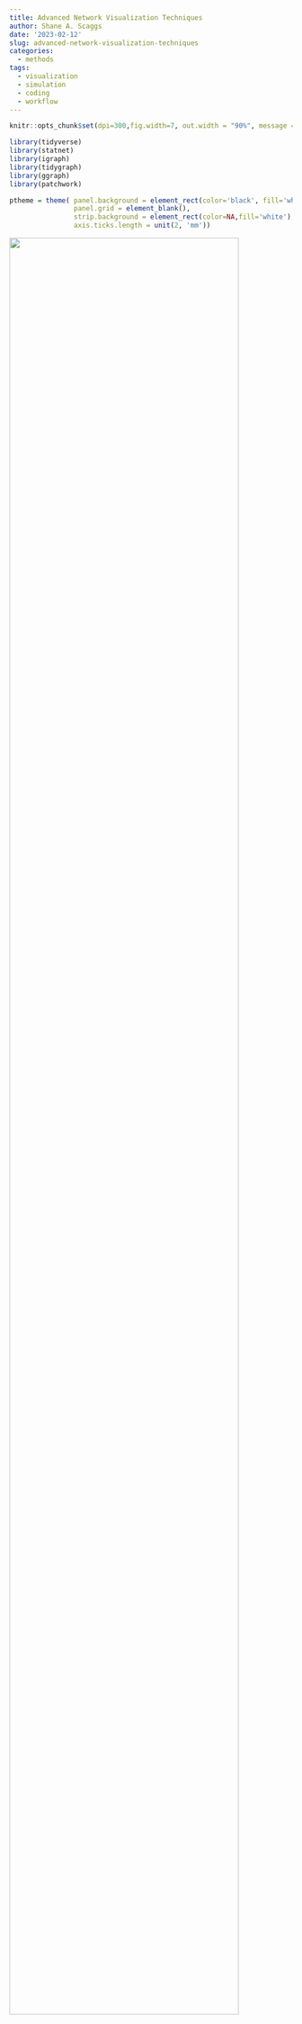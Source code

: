 ```yaml
---
title: Advanced Network Visualization Techniques
author: Shane A. Scaggs
date: '2023-02-12'
slug: advanced-network-visualization-techniques
categories:
  - methods
tags:
  - visualization
  - simulation
  - coding
  - workflow
---
```


```r
knitr::opts_chunk$set(dpi=300,fig.width=7, out.width = "90%", message = F, warning = F)
```


```r
library(tidyverse)
library(statnet)
library(igraph)
library(tidygraph)
library(ggraph)
library(patchwork)

ptheme = theme( panel.background = element_rect(color='black', fill='white'), 
                panel.grid = element_blank(), 
                strip.background = element_rect(color=NA,fill='white'),
                axis.ticks.length = unit(2, 'mm'))
```

![](images/network spaghetti.JPG){width=90%}

Picture this: You're working on project and you've just finished collecting all your network data. You've worked hard to get a complete network and you're eager to start analyzing it. You power up your computer, load up Rstudio, and after lots of careful wrangling and tidying, you're ready to plot the network. With great anticipation, you write a little code and WHAM! you get hit with a hot plate of spaghetti and meatballs. 

Anyone who has tried to visualize a network that is even remotely  [dense](https://seng.netlify.app/2021/12/22/size-structure-and-density/) can probably relate to this experience. That's because networks are complex, multidimensional objects; some of the most difficult objects to visualize. 

# Simplicity of design and the data density problem 

The great statistician Edward Tufte is an expert at data visualization. His book *The Visual Display of Quantitative Information* gives us many guidelines for designing pleasant graphs. But there are two bits of information that will specifically help us understand how to produce effective network visualizations. The first comes from one of his most well known quotations: 

> Graphical elegance is often found in simplicity of design and complexity of data. 

Networks are, by definition, complex objects. This is true even for graphs with a small quantity of nodes and edges. The inherent complexity of networks means that we must **always** strive for simplicity when we visualize a network. This means you have no choice but to minimize the number of visual aesthetics used in the visualization. Ask yourself: what is the single most essential feature of this network that I want the my audience to appreciate? Let this essence guide your design. 

The second piece of advice is to maximize data density, within reason. You can think of data density as the ratio of "data ink" used to plot the data to the amount of black graph space. This principle, for example, guides our decisions about the range of values on the axes of any plot. The axes should be constrained to the range of values for which we actually have data. 

```r
N = 100
x = rnorm(N)
y = rnorm(N, x, 2)
d = data.frame(x,y)

d %>%  
    ggplot( aes(x=x, y=y) ) + ptheme + 
    geom_point( size=2, pch=21 ) + 
    xlim(c(-4,4)) + 
    ylim(c(-10,10)) +
    labs(title="Low density scatterplot") + 
    
    d %>%  
    ggplot( aes(x=x, y=y) ) + ptheme + 
    geom_point( size=2, pch=21 ) + 
    labs(title="High density scatterplot")
```
Fixing data density problems in conventional graphs, like the scatterplots above, can be pretty simple. But networks pose problems because they tend to have high data density to begin with. This makes any additional aesthetic choice risky because it can take us beyond a reasonable data density that viewers can actually comprehend. There is also no straight forward way to change axes or omit nodes and edges without distorting our representation of the network structure. 

Let's look at some techniques to deal with data density and then we will move on to some other graphical challenges with networks. 

# Start with a simulation 

Let's start by simulating a network that we can use to illustrate some of these techniques. For details about how to simulate networks using `statnet`, check out our [previous post](https://seng.netlify.app/meetings/introduction-to-network-simulation-with-statnet/) on the topic. We want to use a simulation because 1) we can create challenges and learn to overcome them, and 2) we know the correct answers for the graph structure and the attributes, which helps us know whether we have been successful or not. 

We will simulate a network composed of three groups who tend to form edges with other agents of the same group. This is a homophilous network, and we will keep it fairly dense. 

```r
# load package
library(statnet )

# seed for reproducibility
set.seed(777)

# how many nodes? how many groups?  
N = 60 
groups = c('G1','G2','G3')

# initialize empty network 
empty_g = network( N, directed = TRUE, density = 0 )

# create group attribute 
empty_g %v% 'group' = sample( groups, size = N, replace = TRUE )

# set parameters for edge density (edges) and homophily (nodematch) and reciprocity (mutual)
# remember these are in log-odds where 0 = 50/50
pars = c(-4,1,2) 

# simulate 
sim_g = simulate( empty_g ~ edges + nodematch('group') + mutual, coef = pars )
plot(sim_g)
```

# Highlighting group structure

This graph is structured by three groups. We know because we wrote the simulation. But this structure is not obvious from the graph you see above. It looks like spaghetti and meatballs. A good starting point would be to color each node according to it's group. 

```r
# load packages 
library(tidygraph)
library(ggraph)

sim_g %>% 
    as_tbl_graph %>%
    ggraph() + 
    theme_graph() + 
    geom_edge_link() + 
    geom_node_point( aes(color=group) )
```

This helps a little bit, but we can do better. 

## Using small multiples 

Tufte advises us to use *small multiples* -- repeated versions of the same graph with different emphases -- to maintain data density while improving clarity. When using tools that are based on the grammar of graphics (`ggplot2`, `ggraph`, `ggdist`), we can create small multiples by using *facets*. 

Faceting takes a single graph and splits it into multiple panels based on a factor. In this case, we want to split the graph based on `group`, a node attribute. For this we want to use `facet_nodes`. 

```r
sim_g %>% 
    as_tbl_graph %>%
    ggraph() + 
    theme_graph() + 
    geom_edge_link() + 
    geom_node_point( aes(color=group) ) + 
    facet_nodes(~group)
```

Now we are able to see more clearly how each group is connected in the graph. However, this technique does pose a new problem: it is too easy to assume that these are three separate networks. There are two ways to solve this problem, and they both will require a package called `patchwork`. This package allows us to combine multiple graphs using `+` for side to side and `/` for top and bottom^[`patchwork` has many other functions that allow you to assemble plot layouts, add labels to plots, and choose relative heights and widths. Learn more from the author at https://patchwork.data-imaginist.com/].

### Option 1: Add a reference graph 

One choice we have is to plot the network in full as a reference and then use the facets to draw out the subgraphs. We just add them together with `patchwork`. 

```r
# full network 
full = sim_g %>% 
    as_tbl_graph %>%
    ggraph() + 
    theme_graph() + 
    geom_edge_link() + 
    geom_node_point( aes(color=group) ) + 
    theme(legend.position = 'none') + 
    ggtitle("Full network")

# sub graphs
sub = sim_g %>% 
    as_tbl_graph %>%
    ggraph() + 
    theme_graph() + 
    geom_edge_link() + 
    geom_node_point( aes(color=group) ) + 
    facet_nodes(~group) + 
    ggtitle("Network subgroups")


full + sub + plot_layout(widths = c(2,5))
```

All we have really done in this new graph is the following: 

1. Plot the full network.
2. Plot the faceted version.
3. Save plots as objects and add them together. 
4. Provide titles with `ggtitle`. 
5. Remove the legend from the first graph; it is redundant.
6. Adjust the relative widths using `plot_layout`. 

There is more we could do to make it even prettier but this really helps clarify the full network. 

### Option 2: Plot three separate networks with different emphases 

The second option is similar to the first but takes a different path. We will plot the network three separate times but in each graph, we will de-emphasize all but one group. Again, we can string these together using `patchwork`. 

This approach is slightly more complicated then the first because we want to emphasize both the nodes and edges in each group. To do this, we need to create edge attributes for edges that connect between the groups `r groups` as well those edges that are not homophilous. 

```r
sim_g = sim_g %>%
    as_tbl_graph() %>%
    activate(edges) %>%
    mutate(group_from = .N()$group[from], 
           group_to   = .N()$group[to], 
           group_match = ifelse( group_from == 'G1' & group_to == 'G1', 'G1', 
                                 ifelse( group_from == 'G2' & group_to == 'G2', 'G2', 
                                         ifelse( group_from == 'G3' & group_to == 'G3', 'G3', 'No match' ))))
sim_g
```

This code looks a bit more intimidating than it really is. What we have are two essential steps: 

1. Code each edge according to the group of each sender (`group_from`) and each receiver (`group_to`). This is done by activating the edges (`activate(edges)`) and then using the `.N()$group[from]` and `.N()$group[to]` syntax to pull out the node attributes at beginning and end of each edge. 

2. Next, we use these two new edge attributes within some nested `ifelse` statements where we ask if the groups are the same, and if so, assign that group to the edge. 

Once we have those attributes, we can use them to color the nodes and edges. 

```r
g1 = sim_g %>%
    ggraph() + 
    theme_graph() + 
    geom_edge_link( aes(color=group_match) ) + 
    geom_node_point( aes( color=group) ) + 
    scale_edge_color_manual( values = c('#ad003f','#cccccc77','#cccccc77','#cccccc77'), guide = NULL) + 
    scale_color_manual(values = c('#ad003f','#cccccc77','#cccccc77'), guide = NULL) + 
    ggtitle('Group 1')

g2 = sim_g %>%
    ggraph() + 
    theme_graph() + 
    geom_edge_link( aes(color=group_match) ) + 
    geom_node_point( aes( color=group) ) + 
    scale_edge_color_manual( values = c('#cccccc77','#d2a52e','#cccccc77','#cccccc77'), guide = NULL) + 
    scale_color_manual(values = c('#cccccc77','#d2a52e','#cccccc77'), guide = NULL) + 
    ggtitle('Group 2')   

g3 = sim_g %>%
    ggraph() + 
    theme_graph() + 
    geom_edge_link( aes(color=group_match) ) + 
    geom_node_point( aes( color=group) ) + 
    scale_edge_color_manual( values = c('#cccccc77','#cccccc77','#00c994','#cccccc77'), guide = NULL) + 
    scale_color_manual(values = c('#cccccc77','#cccccc77','#00c994'), guide = NULL) + 
    ggtitle('Group 3') 

g1 + g2 + g3
```

Now we've just repeated the same graph three times. We use an all grey palette and just switch out one of the grey colors for a emphasis color based on the position of the group name in the vector, e.g., group 1 is position 1 in the vector of color values. 

One complication with this approach is how to create a legend. There is a solution to this but it requires making plot with all the colors, extracting only the legend, and then plotting the legend alone in a fourth panel. I've gotten around this by using titles and explaining the colors in the caption. 

### A note on layouts 

We will focus on layouts a bit more later on in this post, but I just want to make one thing explicit about the two examples above:

> The layout must be the same for each graph, otherwise it will be impossible to visually compare the structure across graphs. 

The layout for these graphs is the `ggraph` default called `"stress"`. Because this layout does not randomly change each time we make a plot -- unlike Fruchterman-Reingold layouts, for example -- we don't need to do anything special. But if you want to use a different layout that has more randomness to it, you can save the layout first and then reuse it. This is done within `igraph` but can be transferred to `ggraph` with no problems.

```r
# same layout fr 
lo = layout_with_fr(sim_g)
plot(sim_g, layout = lo)

# use lo in ggraph 
sim_g %>%
    ggraph(layout = lo) +
    geom_edge_link() + 
    geom_node_point()
```

# Homophily and Reciprocity  

The examples using small multiples have already provided some of the tools for visualizing dyadic attributes. Let's dig a little deeper into dyads by creating visualizations that highlight homophily and reciprocity.

But first, a new simulation of a larger network. 

```r
# seed for reproducibility
set.seed(777)

# how many nodes? how many groups?  
N = 100 
groups = c('G1','G2','G3')

# initialize empty network 
empty_g = network( N, directed = TRUE, density = 0 )

# create group attribute 
empty_g %v% 'group' = sample( groups, size = N, replace = TRUE )

# set parameters for edge density (edges) and homophily (nodematch) and reciprocity (mutual)
# remember these are in log-odds where 0 = 50/50
pars = c(-5.5,3,2) 

# simulate 
sim_g = simulate( empty_g ~ edges + nodematch('group') + mutual, coef = pars )
plot(sim_g)
```


## Homophily 

Instead of visualizing homophily among groups using multiples, let's do this on a single graph. We can usual a similar approach to the one above where we tag edges based on the sender and receiver. 

```r
sim_g = sim_g %>%
    as_tbl_graph() %>%
    activate(edges) %>%
    mutate(group_from = .N()$group[from], 
           group_to   = .N()$group[to], 
           group_match = ifelse( group_from == 'G1' & group_to == 'G1', 'G1', 
                                 ifelse( group_from == 'G2' & group_to == 'G2', 'G2', 
                                         ifelse( group_from == 'G3' & group_to == 'G3', 'G3', 'None' ))))
```

Now we can map an edge color onto the `group_match` edge attribute, except this time we want to provide all of our colors in a single palette instead of swapping them out like we did before. In the previous version, we removed the legend by using `guide = NULL` but these time we want to keep the legend, so we remove these lines. 

```r
p = sim_g %>%
    ggraph('mds') + 
    theme_graph() + 
    geom_edge_link( aes(color=group_match), alpha=0.5 ) + 
    geom_node_point( aes( color=group) ) + 
    scale_edge_color_manual( values = c('#ad003f','#3300ff','springgreen','#aaaaaa')) + 
    scale_color_manual(values = c('#ad003f','#3300ff','springgreen'))
p 
```

Here I am using the multidimensional scaling layout (`mds`) because it will give us more separation between the groups. With these layout we see very clearly the edge which occur between groups (e.g., "None"). 

Let's also clean up the legend a bit by change the legend labels. We do this using the `labs` layer. 

```r
p + labs(edge_color='Homophily', color='Group')
```


## Reciprocity 

To visualize reciprocity, we may have to sacrifice our homophily aesthetic, as this would be much too complicated for a viewer. The basic setup is to tag every edge which is reciprocal. The easiest function for doing this is called `is.mutual` from the `{igraph}` package. This function *does not* work with `network` objects created in `{statnet}` but it does work with `igraph` objects or `tbl_graph` objects. 

```r
class(sim_g)
is.mutual(sim_g)
```

The function returns a `TRUE` or `FALSE` value that indicates whether or not that edge is reciprocated. We can create a new edge attribute and label it with these T/F values. You can do this using the `igraph` syntax (`E(sim_g)`) or by using `tidygraph`. I'll show both below. 

```r
# igraph method
E(sim_g)$Reciprocity = is.mutual(sim_g)

# tidygraph methods 
sim_g %>%
    activate(edges) %>%
    mutate(Reciprocity = is.mutual(sim_g))
```

Armed with out new edge attribute, we can plot the network by mapping a color to this attribute. I find that black and transparent grey are ideal for this attribute. Keep it simple. 

```r
sim_g %>%
    ggraph() + 
    theme_graph() + 
    geom_edge_link( aes(color=Reciprocity) ) + 
    geom_node_point( ) + 
    scale_edge_color_manual( values = c('#aaaaaa55','black')) 
```

## Working with arrows 

There is something glaringly missing from this directed graph: arrows. Arrows are tricky with networks because they add visual clutter. We should only use them when we absolutely need to, and in this case, where we are communicating patterns fo reciprocity, it would be great to have some arrows. 

We handle arrows in a `ggraph` by using an arrow argument. There are a few things to consider here: 

1. How large should the arrows be? 
2. What angle should we used for the arrowhead? 
3. Should the arrow heads touch the nodes? 

Personally, I prefer smaller arrows for less clutter and I prefer the arrowheads do not touch the nodes. Let's look at a simple example first. 

```r
x = 1:3
grid = expand.grid(x,x)
grid = grid[ !grid$Var1 == grid$Var2, ]
```
Here I've create a simple grid of node pairs 1, 2, and 3 and removed all of the loops in the grid. Now let's make a plot with them so that you can see how the arrow arguments work. 

```r
grid %>% 
    as_tbl_graph() %>%
    ggraph() + 
    theme_graph() + 
    geom_edge_link( arrow = arrow( angle=30, length = unit(3, 'mm'), type = 'closed') ) + 
    geom_node_point()
```

Not particularly pretty. We can't really see the nodes, the arrow heads are too long and the angle is much to wide. 

```r
grid %>% 
    as_tbl_graph() %>%
    ggraph() + 
    theme_graph() + 
    geom_edge_link( arrow = arrow( angle=20, length = unit(2, 'mm'), type = 'closed') ) + 
    geom_node_point()
```

That is starting to look a little better. But it would be great if we could prevent the arrowheads from touching the nodes. For this, we need to manipulate the `end_cap` and `start_cap`. 

```r
grid %>% 
    as_tbl_graph() %>%
    ggraph() + 
    theme_graph() + 
    geom_edge_link( arrow = arrow( angle=20, length = unit(2, 'mm'), type = 'closed'), 
                    end_cap = circle(2,'mm') ) + 
    geom_node_point()
```

I've supplied a `circle` to the `end_cap` argument telling R that I want to leave a circular buffer that has a 2 mm radius. But because the edges are flowing in all directions, we need to supply the same argument to the `start_cap`. 

```r
grid %>% 
    as_tbl_graph() %>%
    ggraph() + 
    theme_graph() + 
    geom_edge_link( arrow = arrow( angle=20, length = unit(2, 'mm'), type = 'closed'), 
                    end_cap = circle(2,'mm'), 
                    start_cap = circle(2,'mm')) + 
    geom_node_point()
```

That looks much nicer. But as you change the size of your nodes, you may also have to change the size of the caps. This is an annoying reality but it is something to keep an eye on. You can see what I mean in the examples below. 

```r
# change the size 
grid %>% 
    as_tbl_graph() %>%
    ggraph() + 
    theme_graph() + 
    geom_edge_link( arrow = arrow( angle=20, length = unit(2, 'mm'), type = 'closed'), 
                    end_cap = circle(2,'mm'), 
                    start_cap = circle(2,'mm')) + 
    geom_node_point( size=6 ) + 
    ggtitle('Nodes too large for caps') |
    
    # alter the caps 
    grid %>% 
    as_tbl_graph() %>%
    ggraph() + 
    theme_graph() + 
    geom_edge_link( arrow = arrow( angle=20, length = unit(2, 'mm'), type = 'closed'), 
                    end_cap = circle(4,'mm'), 
                    start_cap = circle(4,'mm')) + 
    geom_node_point( size=6 ) + 
    ggtitle('Cap size adjusted')
```

You can also use curved edges  called `arcs` to illustrate reciprocal edges. These function just like the `geom_edge_link` layer, but they have an additional `strength` argument that controls the curvature of the arcs. 

```r
# change the size 
grid %>% 
    as_tbl_graph() %>%
    ggraph() + 
    theme_graph() + 
    geom_edge_arc( arrow = arrow( angle=20, length = unit(2, 'mm'), type = 'closed'), 
                   end_cap = circle(2,'mm'), 
                   start_cap = circle(2,'mm'), 
                   strength = 1) + 
    geom_node_point( ) + 
    ggtitle('Strength = 1') |
    
    # alter the caps 
    grid %>% 
    as_tbl_graph() %>%
    ggraph() + 
    theme_graph() + 
    geom_edge_arc( arrow = arrow( angle=20, length = unit(2, 'mm'), type = 'closed'), 
                   end_cap = circle(2,'mm'), 
                   start_cap = circle(2,'mm'), 
                   strength = 0.1) + 
    geom_node_point( ) + 
    ggtitle('Strength = 0.1')
```

You must be very careful using arcs because they effectively double the number of edges anywhere there is reciprocity, which can add unnecessary density to your graph.

## Revisiting the reciprocity graph

Now let's apply the arrow techniques to the reciprocity graph from above. 

```r
sim_g %>%
    ggraph() + 
    theme_graph() + 
    geom_edge_link( aes(color=Reciprocity),
                    arrow = arrow( angle=20, length = unit(1, 'mm'), type = 'closed'), 
                    end_cap = circle(1,'mm'), 
                    start_cap = circle(1,'mm')) + 
    geom_node_point( ) + 
    scale_edge_color_manual( values = c('#aaaaaa55','black')) 
```

In principle, we don't really even need nodes to visualize this graph because they provide little information. This is what it looks like when we omit them. 

```r
sim_g %>%
    ggraph() + 
    theme_graph() + 
    geom_edge_link( aes(color=Reciprocity),
                    arrow = arrow( angle=20, length = unit(1, 'mm'), type = 'closed'), 
                    end_cap = circle(1,'mm'), 
                    start_cap = circle(1,'mm')) + 
    #geom_node_point( ) + 
    scale_edge_color_manual( values = c('#aaaaaa55','black')) 
```

This teaches us an important lesson: 

> If an aesthetic provides no additional information, you should omit it. 

# Some fun visuals 

```r



```

